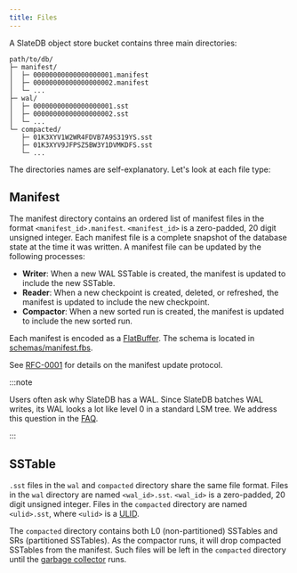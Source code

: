 ```yaml
---
title: Files
---
```


A SlateDB object store bucket contains three main directories:

```
path/to/db/
├─ manifest/
│  ├─ 00000000000000000001.manifest
│  ├─ 00000000000000000002.manifest
│  └─ ...
├─ wal/
│  ├─ 00000000000000000001.sst
│  ├─ 00000000000000000002.sst
│  └─ ...
└─ compacted/
   ├─ 01K3XYV1W2WR4FDVB7A9S319YS.sst
   ├─ 01K3XYV9JFPSZ5BW3Y1DVMKDFS.sst
   └─ ...
```

The directories names are self-explanatory. Let's look at each file type:

## Manifest

The manifest directory contains an ordered list of manifest files in the format `<manifest_id>.manifest`. `<manifest_id>` is a zero-padded, 20 digit unsigned integer. Each manifest file is a complete snapshot of the database state at the time it was written. A manifest file can be updated by the following processes:

- **Writer**: When a new WAL SSTable is created, the manifest is updated to include the new SSTable.
- **Reader**: When a new checkpoint is created, deleted, or refreshed, the manifest is updated to include the new checkpoint.
- **Compactor**: When a new sorted run is created, the manifest is updated to include the new sorted run.

Each manifest is encoded as a [FlatBuffer](https://flatbuffers.dev). The schema is located in [schemas/manifest.fbs](https://github.com/slatedb/slatedb/blob/main/schemas/manifest.fbs).

See [RFC-0001](/rfcs/0001-manifest) for details on the manifest update protocol.

:::note

Users often ask why SlateDB has a WAL. Since SlateDB batches WAL writes, its WAL looks a lot like level 0 in a standard LSM tree. We address this question in the [FAQ](/docs/get-started/faq#why-does-slatedb-have-a-write-ahead-log).

:::

## SSTable

`.sst` files in the `wal` and `compacted` directory share the same file format. Files in the `wal` directory are named `<wal_id>.sst`. `<wal_id>` is a zero-padded, 20 digit unsigned integer. Files in the `compacted` directory are named `<ulid>.sst`, where `<ulid>` is a [ULID](https://github.com/ulid/spec).

The `compacted` directory contains both L0 (non-partitioned) SSTables and SRs (partitioned SSTables). As the compactor runs, it will drop compacted SSTables from the manifest. Such files will be left in the `compacted` directory until the [garbage collector](/docs/gc) runs.